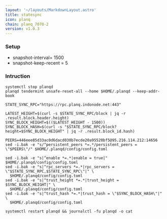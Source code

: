 ```yaml
---
layout: '~/layouts/MarkdownLayout.astro'
title: statesync
icon: planq
chain: planq_7070-2
version: v1.0.3
---
```

### Setup

- snapshot-interval= 1500
- snapshot-keep-recent = 5

### Intruction

```
systemctl stop planqd 
planqd tendermint unsafe-reset-all --home $HOME/.planqd --keep-addr-book

STATE_SYNC_RPC="https://rpc.planq.indonode.net:443"

LATEST_HEIGHT=$(curl -s $STATE_SYNC_RPC/block | jq -r .result.block.header.height)
SYNC_BLOCK_HEIGHT=$(($LATEST_HEIGHT - 1500))
SYNC_BLOCK_HASH=$(curl -s "$STATE_SYNC_RPC/block?height=$SYNC_BLOCK_HEIGHT" | jq -r .result.block_id.hash)

PEERS=446eee85d33ac0d6dacd030b7ecde20a95520bf5@95.216.114.212:14656 
sed -i.bak -e "s/^persistent_peers *=.*/persistent_peers = \"$PEERS\"/" $HOME/.planqd/config/config.toml

sed -i.bak -e "s|^enable *=.*|enable = true|" $HOME/.planqd/config/config.toml
sed -i.bak -e "s|^rpc_servers *=.*|rpc_servers = \"$STATE_SYNC_RPC,$STATE_SYNC_RPC\"|" \
  $HOME/.planqd/config/config.toml
sed -i.bak -e "s|^trust_height *=.*|trust_height = $SYNC_BLOCK_HEIGHT|" \
  $HOME/.planqd/config/config.toml
sed -i.bak -e "s|^trust_hash *=.*|trust_hash = \"$SYNC_BLOCK_HASH\"|" \
  $HOME/.planqd/config/config.toml

systemctl restart planqd && journalctl -fu planqd -o cat
```